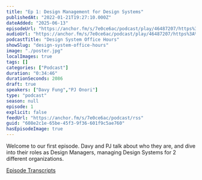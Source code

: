```yaml
---
title: "Ep 1: Design Management for Design Systems"
publishedAt: "2022-01-21T19:27:10.000Z"
dateAdded: "2025-06-13"
episodeUrl: "https://anchor.fm/s/7e0ce6ac/podcast/play/46487207/https%3A%2F%2Fd3ctxlq1ktw2nl.cloudfront.net%2Fstaging%2F2022-0-21%2F243637047-44100-2-4395daaf59ccc.m4a"
audioUrl: "https://anchor.fm/s/7e0ce6ac/podcast/play/46487207/https%3A%2F%2Fd3ctxlq1ktw2nl.cloudfront.net%2Fstaging%2F2022-0-21%2F243637047-44100-2-4395daaf59ccc.m4a"
podcastTitle: "Design System Office Hours"
showSlug: "design-system-office-hours"
image: "./poster.jpg"
localImages: true
tags: []
categories: ["Podcast"]
duration: "0:34:46"
durationSeconds: 2086
draft: true
speakers: ["Davy Fung","PJ Onori"]
type: "podcast"
season: null
episode: 1
explicit: false
feedUrl: "https://anchor.fm/s/7e0ce6ac/podcast/rss"
guid: "608e2c1e-65be-45f3-9f36-601f9c5ae760"
hasEpisodeImage: true
---
```

Welcome to our first episode. Davy and PJ talk about who they are, and dive into their roles as Design Managers, managing Design Systems for 2 different organizations.

[Episode Transcripts](https://docs.google.com/document/d/1eBPOj7pQJBKCsc4uWlMM1XwwfTOLiK7Av_qEbwu2F_M/edit?usp=sharing)
